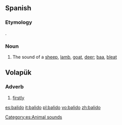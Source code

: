 ==Spanish==
===Etymology=== 
{{suffix|balar|ido|alt1=Balar|lang=es}}.

===Noun===
{{es-noun|m|balidos}}
# The sound of a [[sheep]], [[lamb]], [[goat]], [[deer]]; [[baa]], [[bleat]]
[[Category:es:Animal sounds]]

==Volapük==

===Adverb===
{{head|vo|adverb}}

# [[firstly]]

[[es:balido]]
[[it:balido]]
[[pl:balido]]
[[vo:balido]]
[[zh:balido]]